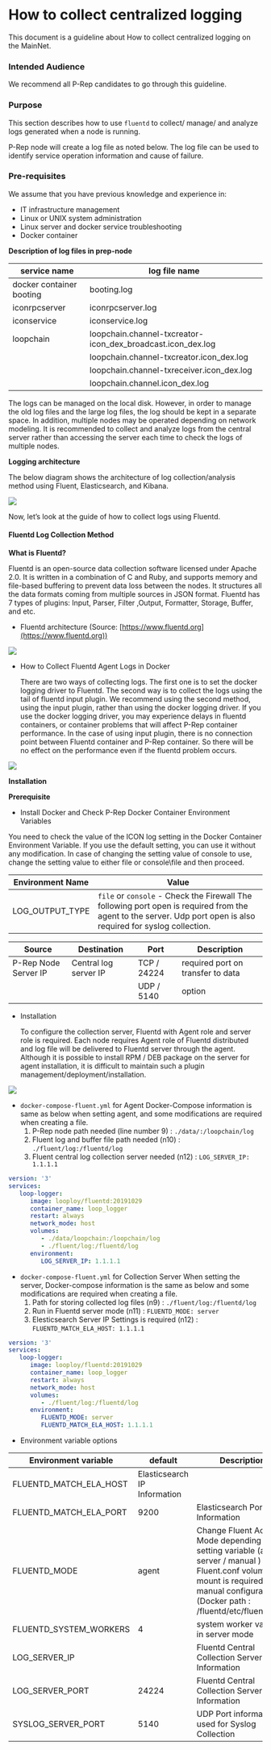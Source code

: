 # How to collect centralized logging

This document is a guideline about How to collect centralized logging on the MainNet.

### Intended Audience

We recommend all P-Rep candidates to go through this guideline.

### Purpose

This section describes how to use `fluentd` to collect/ manage/ and analyze logs generated when a node is running.

P-Rep node will create a log file as noted below. The log file can be used to identify service operation information and cause of failure.

### Pre-requisites

We assume that you have previous knowledge and experience in:

* IT infrastructure management
* Linux or UNIX system administration
* Linux server and docker service troubleshooting
* Docker container

**Description of log files in prep-node**

| service name             | log file name                                                  |
| ------------------------ | -------------------------------------------------------------- |
| docker container booting | booting.log                                                    |
| iconrpcserver            | iconrpcserver.log                                              |
| iconservice              | iconservice.log                                                |
| loopchain                | loopchain.channel-txcreator-icon\_dex\_broadcast.icon\_dex.log |
|                          | loopchain.channel-txcreator.icon\_dex.log                      |
|                          | loopchain.channel-txreceiver.icon\_dex.log                     |
|                          | loopchain.channel.icon\_dex.log                                |

The logs can be managed on the local disk. However, in order to manage the old log files and the large log files, the log should be kept in a separate space. In addition, multiple nodes may be operated depending on network modeling. It is recommended to collect and analyze logs from the central server rather than accessing the server each time to check the logs of multiple nodes.

**Logging architecture**

The below diagram shows the architecture of log collection/analysis method using Fluent, Elasticsearch, and Kibana.

![](/images/logging-architecture.jpeg)

Now, let’s look at the guide of how to collect logs using Fluentd.

#### Fluentd Log Collection Method

**What is Fluentd?**

Fluentd is an open-source data collection software licensed under Apache 2.0. It is written in a combination of C and Ruby, and supports memory and file-based buffering to prevent data loss between the nodes. It structures all the data formats coming from multiple sources in JSON format. Fluentd has 7 types of plugins: Input, Parser, Filter ,Output, Formatter, Storage, Buffer, and etc.

* Fluentd architecture (Source: [https://www.fluentd.org](https://www.fluentd.org))

![](/images/before-after-fluentd.jpeg)

*   How to Collect Fluentd Agent Logs in Docker

    There are two ways of collecting logs. The first one is to set the docker logging driver to Fluentd. The second way is to collect the logs using the tail of fluentd input plugin. We recommend using the second method, using the input plugin, rather than using the docker logging driver. If you use the docker logging driver, you may experience delays in fluentd containers, or container problems that will affect P-Rep container performance. In the case of using input plugin, there is no connection point between Fluentd container and P-Rep container. So there will be no effect on the performance even if the fluentd problem occurs.

![](/images/docker-fluentd.png)

**Installation**

**Prerequisite**

* Install Docker and Check P-Rep Docker Container Environment Variables

You need to check the value of the ICON log setting in the Docker Container Environment Variable. If you use the default setting, you can use it without any modification. In case of changing the setting value of console to use, change the setting value to either file or console\file and then proceed.

| Environment Name  | Value                                                                                                                                                                                            |
| ----------------- | ------------------------------------------------------------------------------------------------------------------------------------------------------------------------------------------------ |
| LOG\_OUTPUT\_TYPE | <code>file</code> or <code>console</code> - Check the Firewall The following port open is required from the agent to the server. Udp port open is also required for syslog collection.        |

| Source               | Destination           | Port        | Description                       |
| -------------------- | --------------------- | ----------- | --------------------------------- |
| P-Rep Node Server IP | Central log server IP | TCP / 24224 | required port on transfer to data |
|                      |                       | UDP / 5140  | option                            |

*   Installation

    To configure the collection server, Fluentd with Agent role and server role is required. Each node requires Agent role of Fluentd distributed and log file will be delivered to Fluentd server through the agent. Although it is possible to install RPM / DEB package on the server for agent installation, it is difficult to maintain such a plugin management/deployment/installation.

![](/images/fluentd-install.jpeg)

* `docker-compose-fluent.yml` for Agent Docker-Compose information is same as below when setting agent, and some modifications are required when creating a file.
  1. P-Rep node path needed (line number 9) : `./data/:/loopchain/log`
  2. Fluent log and buffer file path needed (n10) : `./fluent/log:/fluentd/log`
  3. Fluent central log collection server needed (n12) : `LOG_SERVER_IP: 1.1.1.1`

```yaml
version: '3'
services:
   loop-logger:
      image: looploy/fluentd:20191029
      container_name: loop_logger
      restart: always
      network_mode: host
      volumes:
         - ./data/loopchain:/loopchain/log
         - ./fluent/log:/fluentd/log
      environment:
         LOG_SERVER_IP: 1.1.1.1
```

* `docker-compose-fluent.yml` for Collection Server When setting the server, Docker-compose information is the same as below and some modifications are required when creating a file.
  1. Path for storing collected log files (n9) : `./fluent/log:/fluentd/log`
  2. Run in Fluentd server mode (n11) : `FLUENTD_MODE: server`
  3. Elesticsearch Server IP Settings is required (n12) : `FLUENTD_MATCH_ELA_HOST: 1.1.1.1`

```yaml
version: '3'
services:
   loop-logger:
      image: looploy/fluentd:20191029
      container_name: loop_logger
      restart: always
      network_mode: host
      volumes:
         - ./fluent/log:/fluentd/log
      environment:
         FLUENTD_MODE: server
         FLUENTD_MATCH_ELA_HOST: 1.1.1.1
```

* Environment variable options

| Environment variable      | default                      | Description                                                                                                                                                                                         |
| ------------------------- | ---------------------------- | --------------------------------------------------------------------------------------------------------------------------------------------------------------------------------------------------- |
| FLUENTD\_MATCH\_ELA\_HOST | Elasticsearch IP Information |                                                                                                                                                                                                     |
| FLUENTD\_MATCH\_ELA\_PORT | 9200                         | Elasticsearch Port Information                                                                                                                                                                      |
| FLUENTD\_MODE             | agent                        | Change Fluent Active Mode depending on setting variable (agent / server / manual ) Fluent.conf volume mount is required for manual configuration (Docker path : /fluentd/etc/fluent.conf)        |
| FLUENTD\_SYSTEM\_WORKERS  | 4                            | system worker variable in server mode                                                                                                                                                               |
| LOG\_SERVER\_IP           |                              | Fluentd Central Collection Server IP Information                                                                                                                                                    |
| LOG\_SERVER\_PORT         | 24224                        | Fluentd Central Collection Server Port Information                                                                                                                                                  |
| SYSLOG\_SERVER\_PORT      | 5140                         | UDP Port information used for Syslog Collection                                                                                                                                                     |
